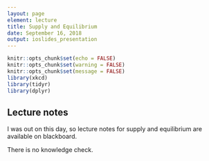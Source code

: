 ```yaml
---
layout: page
element: lecture
title: Supply and Equilibrium
date: September 16, 2018
output: ioslides_presentation
---
```


```r
knitr::opts_chunk$set(echo = FALSE)
knitr::opts_chunk$set(warning = FALSE)
knitr::opts_chunk$set(message = FALSE)
library(xkcd)
library(tidyr)
library(dplyr)
```

## Lecture notes

I was out on this day, so lecture notes for supply and equilibrium are available on blackboard. 

There is no knowledge check.
